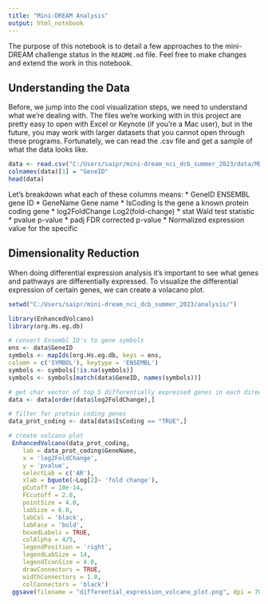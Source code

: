 ```yaml
---
title: "Mini-DREAM Analysis"
output: html_notebook
---
```

The purpose of this notebook is to detail a few approaches to the mini-DREAM challenge status in the `README.md` file. Feel free to make changes and extend the work in this notebook.

## Understanding the Data
Before, we jump into the cool visualization steps, we need to understand what we're dealing with. The files we're working with in this project are pretty easy to open with Excel or Keynote (if you're a Mac user), but in the future, you may work with larger datasets that you cannot open through these programs. Fortunately, we can read the .csv file and get a sample of what the data looks like.

```r
data <- read.csv("C:/Users/saipr/mini-dream_nci_dcb_summer_2023/data/MDA-PCa-2b control vs enzaR DifferentialExpression.csv", header = 1)
colnames(data)[1] = "GeneID"
head(data)
```
Let's breakdown what each of these columns means:
* GeneID	ENSEMBL gene ID
* GeneName	Gene name
* IsCoding	Is the gene a known protein coding gene
* log2FoldChange	Log2(fold-change)
* stat	Wald test statistic
* pvalue	p-value
* padj	FDR corrected p-value
* <Sample ID>	Normalized expression value for the specific <Sample ID>

## Dimensionality Reduction

When doing differential expression analysis it's important to see what genes and pathways are differentially expressed. To visualize the differential expression of certain genes, we can create a volacano plot. 

```r
setwd("C:/Users/saipr/mini-dream_nci_dcb_summer_2023/analysis/")

library(EnhancedVolcano)
library(org.Hs.eg.db)

# convert Ensembl ID's to gene symbols
ens <- data$GeneID
symbols <- mapIds(org.Hs.eg.db, keys = ens,
column = c('SYMBOL'), keytype = 'ENSEMBL')
symbols <- symbols[!is.na(symbols)]
symbols <- symbols[match(data$GeneID, names(symbols))]

# get char vector of top 5 differentially expressed genes in each direction
data <- data[order(data$log2FoldChange),]

# filter for protein coding genes
data_prot_coding <- data[data$IsCoding == "TRUE",]

# create volcano plot
 EnhancedVolcano(data_prot_coding,
    lab = data_prot_coding$GeneName,
    x = 'log2FoldChange',
    y = 'pvalue',
    selectLab = c('AR'),
    xlab = bquote(~Log[2]~ 'fold change'),
    pCutoff = 10e-14,
    FCcutoff = 2.0,
    pointSize = 4.0,
    labSize = 6.0,
    labCol = 'black',
    labFace = 'bold',
    boxedLabels = TRUE,
    colAlpha = 4/5,
    legendPosition = 'right',
    legendLabSize = 14,
    legendIconSize = 4.0,
    drawConnectors = TRUE,
    widthConnectors = 1.0,
    colConnectors = 'black')
 ggsave(filename = "differential_expression_volcano_plot.png", dpi = 700, type = "png", height = 20, width = 20)
```



